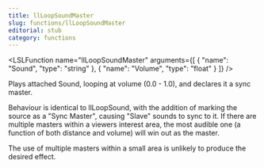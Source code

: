 ```yaml
---
title: llLoopSoundMaster
slug: functions/llLoopSoundMaster
editorial: stub
category: functions
---
```


<LSLFunction
	name="llLoopSoundMaster"
	arguments={[
	{
		"name": "Sound",
		"type": "string"
	},
	{
		"name": "Volume",
		"type": "float"
	}
]}
/>

Plays attached Sound, looping at volume (0.0 - 1.0), and declares it a sync master.

Behaviour is identical to llLoopSound, with the addition of marking the source as a &quot;Sync Master&quot;, causing &quot;Slave&quot; sounds to sync to it. If there are multiple masters within a viewers interest area, the most audible one (a function of both distance and volume) will win out as the master.

The use of multiple masters within a small area is unlikely to produce the desired effect.
